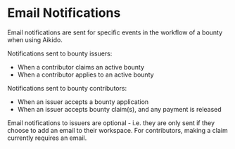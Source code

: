 # Email Notifications

Email notifications are sent for specific events in the workflow of a bounty when using Aikido.

Notifications sent to bounty issuers:
- When a contributor claims an active bounty
- When a contributor applies to an active bounty

Notifications sent to bounty contributors:
- When an issuer accepts a bounty application
- When an issuer accepts bounty claim(s), and any payment is released

Email notifications to issuers are optional - i.e. they are only sent if they choose to add an email to their workspace. For contributors, making a claim currently requires an email.